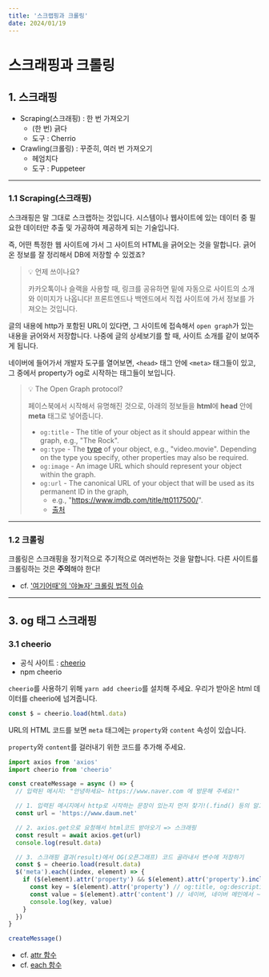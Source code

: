 ```yaml
---
title: '스크랩핑과 크롤링'
date: 2024/01/19
---
```


# 스크래핑과 크롤링

## 1. 스크래핑

- Scraping(스크래핑) : 한 번 가져오기
  - (한 번) 긁다
  - 도구 : Cherrio
- Crawling(크롤링) : 꾸준히, 여러 번 가져오기
  - 헤엄치다
  - 도구 : Puppeteer

---

### 1.1 Scraping(스크래핑)

스크래핑은 말 그대로 스크랩하는 것입니다.
시스템이나 웹사이트에 있는 데이터 중 필요한 데이터만 추출 및 가공하여 제공하게 되는 기술입니다.

즉, 어떤 특정한 웹 사이트에 가서 그 사이트의 HTML을 긁어오는 것을 말합니다.
긁어온 정보를 잘 정리해서 DB에 저장할 수 있겠죠?

> 💡 언제 쓰이나요?
>
> 카카오톡이나 슬랙을 사용할 때, 링크를 공유하면 밑에 자동으로 사이트의 소개와 이미지가 나옵니다!
> 프론트엔드나 백엔드에서 직접 사이트에 가서 정보를 가져오는 것입니다.

글의 내용에 http가 포함된 URL이 있다면, 그 사이트에 접속해서 `open graph`가 있는 내용을 긁어와서 저장합니다.
나중에 글의 상세보기를 할 때, 사이트 소개를 같이 보여주게 됩니다.

네이버에 들어가서 개발자 도구를 열어보면,
`<head>` 태그 안에 `<meta>` 태그들이 있고, 그 중에서 property가 og로 시작하는 태그들이 보입니다.

> 💡 The Open Graph protocol?
>
> 페이스북에서 시작해서 유명해진 것으로, 아래의 정보들을 **html**에 **head** 안에 **meta** 태그로 넣어줍니다.
>
> - `og:title` - The title of your object as it should appear within the graph, e.g., "The Rock".
> - `og:type` - The [type](https://ogp.me/#types) of your object, e.g., "video.movie". Depending on the type you specify, other properties may also be required.
> - `og:image` - An image URL which should represent your object within the graph.
> - `og:url` - The canonical URL of your object that will be used as its permanent ID in the graph,
>   - e.g., "https://www.imdb.com/title/tt0117500/".
>   - [출처](https://ogp.me/)

---

### 1.2 크롤링

크롤링은 스크래핑을 정기적으로 주기적으로 여러번하는 것을 말합니다.
다른 사이트를 크롤링하는 것은 **주의**해야 한다!

- cf. [&#39;여기어때&#39;의 &#39;야놀자&#39; 크롤링 법적 이슈](https://biz.chosun.com/topics/law_firm/2021/09/29/OOBWHWT5ZBF7DESIRKNPYIODLA/)

---

## 3. og 태그 스크래핑

### 3.1 cheerio

- 공식 사이트 : [cheerio](https://cheerio.js.org/)
- npm cheerio

`cheerio`를 사용하기 위해 `yarn add cheerio`를 설치해 주세요.
우리가 받아온 html 데이터를 cheerio에 넘겨줍니다.

```jsx
const $ = cheerio.load(html.data)
```

URL의 HTML 코드를 보면 `meta` 태그에는 `property`와 `content` 속성이 있습니다.

`property`와 `content`를 걸러내기 위한 코드를 추가해 주세요.

```jsx
import axios from 'axios'
import cheerio from 'cheerio'

const createMessage = async () => {
  // 입력된 메시지: "안녕하세요~ https://www.naver.com 에 방문해 주세요!"

  // 1. 입력된 메시지에서 http로 시작하는 문장이 있는지 먼저 찾기!(.find() 등의 알고리즘 사용하기)
  const url = 'https://www.daum.net'

  // 2. axios.get으로 요청해서 html코드 받아오기 => 스크래핑
  const result = await axios.get(url)
  console.log(result.data)

  // 3. 스크래핑 결과(result)에서 OG(오픈그래프) 코드 골라내서 변수에 저장하기
  const $ = cheerio.load(result.data)
  $('meta').each((index, element) => {
    if ($(element).attr('property') && $(element).attr('property').includes('og:')) {
      const key = $(element).attr('property') // og:title, og:description, ...
      const value = $(element).attr('content') // 네이버, 네이버 메인에서 ~~~
      console.log(key, value)
    }
  })
}

createMessage()
```

- cf. [attr 함수](https://cheerio.js.org/classes/Cheerio.html#attr)
- cf. [each 함수](https://cheerio.js.org/classes/Cheerio.html#each)
